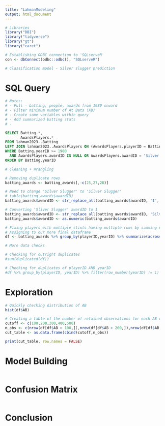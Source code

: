 ```yaml
---
title: "LahmanModeling"
output: html_document
---
```


```r
# Libraries
library("DBI")
library("tidyverse")
library("gt")
library("caret")

# Establishing ODBC connection to 'SQLserveR'
con <- dbConnect(odbc::odbc(), "SQLserveR")
```


```r
# Classification model - Silver slugger prediction

```


# SQL Query


```r
# Notes: 
# - Pull - batting, people, awards from 1980 onward
# - Filter minimum number of At Bats (AB)
# - Create some variables within query
# - Add summarized batting stats
# -
```


```sql
SELECT Batting.*,
       AwardsPlayers.*
FROM lahman2023..Batting
LEFT JOIN lahman2023..AwardsPlayers ON (AwardsPlayers.playerID = Batting.playerID AND AwardsPlayers.yearID = Batting.yearID)
WHERE Batting.yearID >= 1980 
  AND AwardsPlayers.awardID IS NULL OR AwardsPlayers.awardID = 'Silver Slugger'
ORDER BY Batting.yearID
```


```r
# Cleaning + Wrangling

# Removing duplicate rows
batting_awards <- batting_awards[,-c(25,27,28)]

# Need to change 'SIlver Slugger' to 'Silver Slugger'
# table(batting_awards$awardID)
batting_awards$awardID <- str_replace_all(batting_awards$awardID, 'I','i')

# Converting 'Sliver Slugger' awardID to 1
batting_awards$awardID <- str_replace_all(batting_awards$awardID, 'Silver Slugger',"1")
batting_awards$awardID <- as.numeric(batting_awards$awardID)

# Fixing players with multiple stints having multiple rows by summing numeric columns by playerID/yearID
# Assigning to our more final dataframe
df <- batting_awards %>% group_by(playerID,yearID) %>% summarize(across("G":"awardID", ~ sum(.x, na.rm = TRUE))) %>% ungroup()
```

```r
# More data checks

# Checking for outright duplicates
#sum(duplicated(df))

# Checking for duplicates of playerID AND yearID
#df %>% group_by(playerID, yearID) %>% filter(row_number(yearID) != 1)

```


# Exploration 


```r
# Quickly checking distribution of AB
hist(df$AB)
```


```r
# Creating a table of the number of retained observations for each AB cutoff
cutoff <- c(100,200,300,400,500)
n_obs <- c(nrow(df[df$AB > 100,]),nrow(df[df$AB > 200,]),nrow(df[df$AB > 300,]),nrow(df[df$AB > 400,]),nrow(df[df$AB > 500,]))
cut_table <- as.data.frame(cbind(cutoff,n_obs))

print(cut_table, row.names = FALSE)
```




 
# Model Building


```r

```


# Confusion Matrix

```r

```



# Conclusion

```r

```



